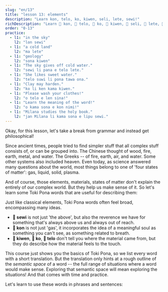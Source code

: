 ```yaml
---
slug: "en/13"
title: "lesson 13: elements"
description: "Learn kon, telo, ko, kiwen, seli, lete, sewi!"
richDescription: "Learn 󱤝 kon, 󱥪 telo, 󱤜 ko, 󱤛 kiwen, 󱥗 seli, 󱤦 lete, 󱥚 sewi!"
order: "0-13"
practice:
  - l1: "in the sky"
    l2: "lon sewi"
  - l1: "a cold land"
    l2: "ma lete"
  - l1: "geology"
    l2: "sona kiwen"
  - l1: "The sky gives off cold water."
    l2: "sewi li pana e telo lete."
  - l1: "She likes sweet water."
    l2: "telo suwi li pona tawa ona."
  - l1: "Clay may harden."
    l2: "ko li ken kama kiwen."
  - l1: "Please wash your clothes!"
    l2: "o telo e len sina!"
  - l1: "Learn the meaning of the word!"
    l2: "o kama sona e kon nimi!"
  - l1: "Milana studies the holy book."
    l2: "jan Milana li kama sona e lipu sewi."
---
```



Okay, for this lesson, let's take a break from grammar and instead get philosophical!

Since ancient times, people tried to find simpler stuff that all complex stuff consists of, or can be grouped into. The Chinese thought of wood, fire, earth, metal, and water. The Greeks -- of fire, earth, air, and water. Some other systems also included heaven. Even today, as science answered many questions about the world, most things belong to one of 'four states of matter': gas, liquid, solid, plasma.

And of course, those elements, materials, states of matter don't explain the entirely of our complex world. But they help us make sense of it. So let's learn some Toki Pona words that are useful for describing them:

<List>
  <Word sl="kon" m="air, soul, essence, meaning" />
  <Word sl="telo" m="water, a thin liquid" />
  <Word sl="ko" m="a soft solid or thick liquid, like sand, clay, dough, glue" />
  <Word sl="kiwen" m="a hard solid, like stone, wood, metal" />
  <Word sl="seli" m="fire, hot, to burn" />
  <Word sl="lete" m="cold" />
  <Word sl="sewi" m="sky; high, divine" />
</List>

Just like classical elements, Toki Pona words often feel broad, encompassing many ideas.  
* **󱥚 sewi** is not just 'the above', but also the reverence we have for something that's always above us and always out of reach.  
* **󱤝 kon** is not just 'gas', it incorporates the idea of a meaningful soul as something you can't see, as something related to breath.  
* **󱤛 kiwen**, **󱤜 ko**, **󱥪 telo** don't tell you where the material came from, but they do describe how the material feels to the touch.

This course just shows you the basics of Toki Pona, so we list every word with a short translation. But the translation only hints at a rough outline of the *semantic space* of a word -- the full range of situations where a word would make sense. Exploring that semantic space will mean exploring the situations! And that comes with time and practice.

Let's learn to use these words in phrases and sentences:

<List>
  <Word sl="kiwen kasi" m="the hard stuff of a plant, wood" />
  <Word sl="ko lete" m="cold fluff, snow" />
  <Word sl="kon sewi" m="divine spirit" />
  <Word sl="telo nasa" m="liquid that causes drunkenness, alcohol" />
  <Sentence sl="lete li awen e moku." m="Coldness preserves the food." />
  <Sentence sl="seli li moku e kiwen kasi." m="The fire consumed the wood." />
  <Sentence sl="telo li kama tan sewi." m="Water is falling from the sky.<br />(It's raining.)" />
  <Sentence sl="o kama sona e kon toki!" m="Learn the meaning of the speech!" />
</List>

<Practice exercises={frontmatter.practice} client:only="react" />
